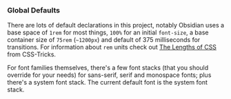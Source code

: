 ### Global Defaults

There are lots of default declarations in this project, notably Obsidian uses a base space of `1rem` for most things, `100%` for an initial `font-size`, a base container size of `75rem` (`~1200px`) and default of 375 milliseconds for transitions. For information about `rem` units check out [The Lengths of CSS](https://css-tricks.com/the-lengths-of-css/#article-header-id-7) from CSS-Tricks.

For font families themselves, there's a few font stacks (that you should override for your needs) for sans-serif, serif and monospace fonts; plus there's a system font stack. The current default font is the system font stack.